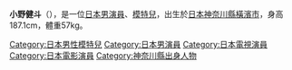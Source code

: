{{BLP unsourced|time=2012-01-26T07:06:17+00:00}}
{{藝人
| 姓名 = 小野健斗
| 類型 = 男演員
| 英文名 = Kento Ono
| 綽號 =
| 國籍 = {{JPN}}
| 出生日期 = {{birth_date_and_age|1989|8|9}}
| 出生地點 = {{JPN}}[[神奈川縣|神奈川縣]][[橫濱市|橫濱市]]
| 逝世日期 = 
| 逝世地點 = 
| 職業 = [[演員|演員]]、[[模特兒|模特兒]]
| 出道作 = 
| 代表作 = 
| 活躍年代 = 2004年至2014年、2015年至今
}}
{{japanese|japanese=小野 健斗|kana=おの けんと|romaji=Ono Kento}}
'''小野健斗'''（{{bd|1989年|8月9日|}}），是一位[[日本|日本]][[男演員|男演員]]、[[模特兒|模特兒]]，出生於[[日本|日本]][[神奈川縣|神奈川縣]][[橫濱市|橫濱市]]，身高187.1cm，體重57kg。

{{start box}}
{{succession box|[[相葉弘樹|相葉弘樹]]<br />（[[侍戰隊真劍者|侍戰隊真劍者]]）|[[山田裕貴|山田裕貴]]<br />（[[海賊戰隊豪快者|海賊戰隊豪快者]]）|日本[[超級戰隊系列|超級戰隊系列]]藍色戰士演員<br />[[天裝戰隊護星者|天裝戰隊護星者]]|2010年2月14日-2011年2月6日}}
{{end box}}
{{超級戰隊系列歷代藍衣戰士主演演員}}
{{DEFAULTSORT:Ono Kento}}
[[Category:日本男性模特兒|Category:日本男性模特兒]]
[[Category:日本男演員|Category:日本男演員]]
[[Category:日本電視演員|Category:日本電視演員]]
[[Category:日本電影演員|Category:日本電影演員]]
[[Category:神奈川縣出身人物|Category:神奈川縣出身人物]]
{{japan-enter-bio-stub}}